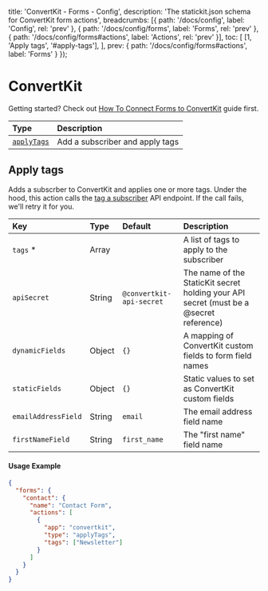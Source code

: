 
  title: 'ConvertKit - Forms - Config',
  description: 'The statickit.json schema for ConvertKit form actions',
  breadcrumbs: [{
    path: '/docs/config',
    label: 'Config',
    rel: 'prev'
  }, {
    path: '/docs/config/forms',
    label: 'Forms',
    rel: 'prev'
  }, {
    path: '/docs/config/forms#actions',
    label: 'Actions',
    rel: 'prev'
  }],
  toc: [
    [1, 'Apply tags', '#apply-tags'],
  ],
  prev: {
    path: '/docs/config/forms#actions',
    label: 'Forms'
  }
});

# ConvertKit

Getting started? Check out <a href="/guides/convertkit" className="font-semibold text-indigo-600">How To Connect Forms to ConvertKit</a> guide first.

| Type                              | Description                                                  |
| :-------------------------------- | :----------------------------------------------------------- |
| [`applyTags`](#apply-tags)        | Add a subscriber and apply tags                              |

## Apply tags

Adds a subscrber to ConvertKit and applies one or more tags. Under the hood, this action calls the [tag a subscriber](https://developers.convertkit.com/#tag-a-subscriber) API endpoint. If the call fails, we'll retry it for you.

| Key                        | Type                     | Default                        | Description                                                  |
| :------------------------- | :----------------------- | :----------------------------- | :----------------------------------------------------------- |
| `tags` *                   | Array                    |                                | A list of tags to apply to the subscriber                    |
| `apiSecret`                | String                   | `@convertkit-api-secret`       | The name of the StaticKit secret holding your API secret (must be a @secret reference) |
| `dynamicFields`            | Object                   | `{}`                           | A mapping of ConvertKit custom fields to form field names    |
| `staticFields`             | Object                   | `{}`                           | Static values to set as ConvertKit custom fields             |
| `emailAddressField`        | String                   | `email`                        | The email address field name                                 |
| `firstNameField`           | String                   | `first_name`                   | The "first name" field name                                  |

#### Usage Example

```json
{
  "forms": {
    "contact": {
      "name": "Contact Form",
      "actions": [
        {
          "app": "convertkit",
          "type": "applyTags",
          "tags": ["Newsletter"]
        }
      ]
    }
  }
}
```
